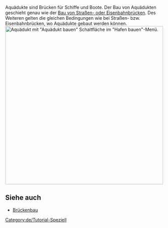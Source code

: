 
{{de/tutorial}}
[[Category:de/Tutorial-Speziell]]
Aquädukte sind Brücken für Schiffe und Boote. Der Bau von Aquädukten geschieht genau wie der [[de/Manual/Brückenbau|Bau von Straßen- oder Eisenbahnbrücken]]. Des Weiteren gelten die gleichen Bedingungen wie bei Straßen- bzw. Eisenbahnbrücken, wo Aquädukte gebaut werden können. 
[[File:en/Aqueduct.png|thumb|500px|center|Aquädukt mit "Aquädukt bauen" Schaltfläche im "Hafen bauen"-Menü.]]

== Siehe auch ==
*[[de/Manual/Brückenbau|Brückenbau]]